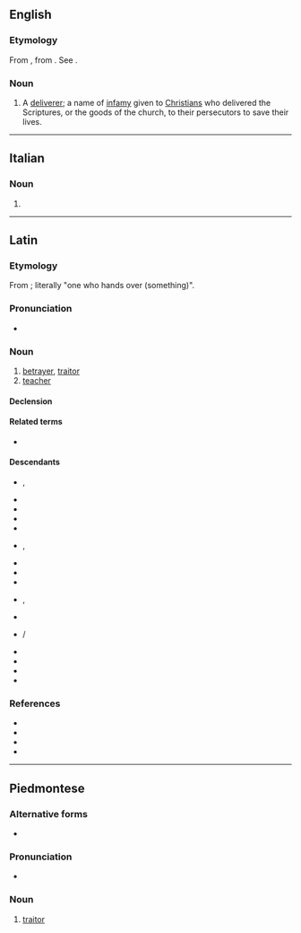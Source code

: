 ==English==

===Etymology===
From {{der|en|la|traditor||betrayer}}, from {{m|la|trado||I hand over}}. See {{m|en|traitor}}.

===Noun===
{{en-noun|s|traditores}}

# A [[deliverer]]; a name of [[infamy]] given to [[Christian]]s who delivered the Scriptures, or the goods of the church, to their persecutors to save their lives.
#: {{rfquotek|en|Milner}}

{{Webster 1913}}

----

==Italian==

===Noun===
{{it-noun|m|-}}

# {{apocopic form of|it|traditore}}

----

==Latin==

===Etymology===
From {{m|la|trādō||give up, hand over}}; literally "one who hands over (something)".

===Pronunciation===
* {{la-IPA|trāditor}}

===Noun===
{{la-noun|trāditor<3>|f=trāditrīx}}

# [[betrayer]], [[traitor]]
# [[teacher]]

====Declension====
{{la-ndecl|trāditor<3>}}

====Related terms====
* {{l|la|trāditiō}}

====Descendants====
{{top4}}
* {{desc|sq|tradhtar}}, {{l|sq|tradhëtar}}
* {{desc|br|treitour}}
* {{desc|ca|traïdor}}
* {{desc|nl|treiteren}}
* {{desc|en|traitor}}
* {{desc|fr|traitre}}, {{l|fr|traître}}
* {{desc|gl|traidor}}
* {{desc|ht|trèt}}
* {{desc|it|traditore}}
* {{desc|oc|traïdor}}, {{l|oc|traite}}
* {{desc|pro|trachor}}
* {{desc|pms|traditor}}/{{l|pms|traditur}}
* {{desc|pt|traidor}}
* {{desc|es|traidor}}
* {{desc|ro|trădător}}
* {{desc|wa|traite}}
{{bottom}}

===References===
* {{R:L&S}}
* {{R:Elementary Lewis}}
* {{R:du Cange}}
* {{R:Gaffiot}}

----

==Piedmontese==

===Alternative forms===
* {{alter|pms|traditur}}

===Pronunciation===
* {{IPA|pms|/tradiˈtur/}}

===Noun===
{{head|pms|noun|g=m|plural|traditor}}

# [[traitor]]